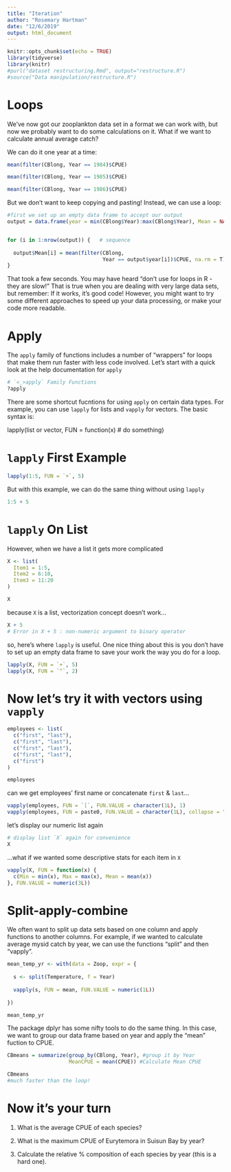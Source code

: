 ```yaml
---
title: "Iteration"
author: "Rosemary Hartman"
date: "12/6/2019"
output: html_document
---
```


```r
knitr::opts_chunk$set(echo = TRUE)
library(tidyverse)
library(knitr)
#purl("dataset restructuring.Rmd", output="restructure.R")
#source("Data manipulation/restructure.R")
```


#	Loops

We've now got our zooplankton data set in a format we can work with, but now we probably want to do some calculations on it. What if we want to calculate annual average catch?

We can do it one year at a time:
```r

mean(filter(CBlong, Year == 1984)$CPUE)

mean(filter(CBlong, Year == 1985)$CPUE)

mean(filter(CBlong, Year == 1986)$CPUE)

```
But we don't want to keep copying and pasting! Instead, we can use a loop:


```r

#first we set up an empty data frame to accept our output
output = data.frame(year = min(CBlong$Year):max(CBlong$Year), Mean = NA)


for (i in 1:nrow(output)) {   # sequence
  
  output$Mean[i] = mean(filter(CBlong, 
                               Year == output$year[i])$CPUE, na.rm = T)  #body
}

```

That took a few seconds. You may have heard "don't use for loops in R - they are slow!" That is true when you are dealing with very large data sets, but remember: If it works, it's good code! However, you might want to try some different approaches to speed up your data processing, or make your code more readable.


# Apply

The `apply` family of functions includes a number of "wrappers" for loops that make them run faster with less code involved. 
Let's start with a quick look at the help documentation for `apply`

```r
# `<_>apply` Family Functions
?apply

```
There are some shortcut fucntions for using `apply` on certain data types. For example, you can use `lapply` for lists and `vapply` for vectors. The basic syntax is:

lapply(list or vector, FUN = function(x) # do something)

# `lapply` First Example

```r

lapply(1:5, FUN = `+`, 5)

```
But with this example, we can do the same thing without using `lapply`

```r
1:5 + 5
```

# `lapply` On List

However, when we have a list it gets more complicated

```r

X <- list(
  Item1 = 1:5,
  Item2 = 6:10,
  Item3 = 11:20
)

X

```

because `X` is a list, vectorization concept doesn't work...

```r

X + 5
# Error in X + 5 : non-numeric argument to binary operator

```

so, here's where `lapply` is useful. One nice thing about this is you don't have to set up an empty data frame to save your work the way you do for a loop.


```r

lapply(X, FUN = `+`, 5)
lapply(X, FUN = `^`, 2)

```
# Now let's try it with vectors using  `vapply`

```r

employees <- list(
  c("first", "last"),
  c("first", "last"),
  c("first", "last"),
  c("first", "last"),
  c("first")
)

employees

```

can we get employees' first name or concatenate `first` & `last`...

```r

vapply(employees, FUN = `[`, FUN.VALUE = character(1L), 1)
vapply(employees, FUN = paste0, FUN.VALUE = character(1L), collapse = " ")

```

let's display our numeric list again

```r

# display list `X` again for convenience
X

```

...what if we wanted some descriptive stats for each item in `X`


```r

vapply(X, FUN = function(x) {
  c(Min = min(x), Max = max(x), Mean = mean(x))
}, FUN.VALUE = numeric(3L))

```


# Split-apply-combine

We often want to split up data sets based on one column and apply functions to another columns. For example, if we wanted to calculate average mysid catch by year, we can use the functions "split" and then "vapply". 

```r

mean_temp_yr <- with(data = Zoop, expr = {
  
  s <- split(Temperature, f = Year)
  
  vapply(s, FUN = mean, FUN.VALUE = numeric(1L))
  
})

mean_temp_yr

```

The package dplyr has some nifty tools to do the same thing. In this case, we want to group our data frame based on year and apply the "mean" fuction to CPUE. 

```r

CBmeans = summarize(group_by(CBlong, Year), #group it by Year
                    MeanCPUE = mean(CPUE)) #Calculate Mean CPUE

CBmeans
#much faster than the loop!


```
# Now it's your turn

1. What is the average CPUE of each species?

2. What is the maximum CPUE of Eurytemora in Suisun Bay by year?

3. Calculate the relative % composition of each species by year (this is a hard one).
